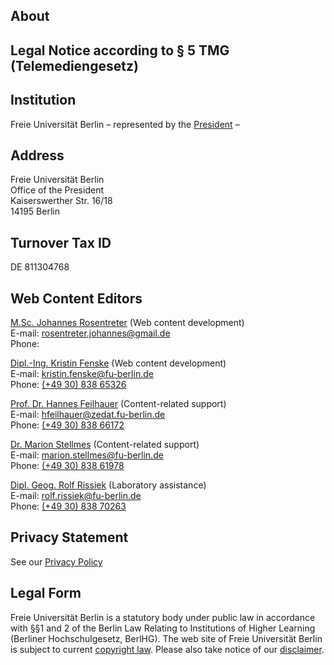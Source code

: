 ::: {#main .site-main role="main"}
::: entry-header
# About {#about .entry-title}
:::

::: entry-content
## Legal Notice according to § 5 TMG (Telemediengesetz)

## Institution

Freie Universität Berlin -- represented by the [President](https://www.fu-berlin.de/einrichtungen/organe/praesidium/praesident/index.html){target="_self"} --

## Address

Freie Universität Berlin\
Office of the President\
Kaiserswerther Str. 16/18\
14195 Berlin

## **Turnover Tax ID**

DE 811304768

## Web Content Editors

[M.Sc. Johannes Rosentreter](http://www.geo.fu-berlin.de/en/geog/fachrichtungen/geoinformatik/mitarbeiter/jrosentreter/index.html) (Web content development)\
E-mail: [rosentreter.johannes\@gmail.de](mailto:rosentreter.johannes@gmail.de){.email}\
Phone:

[Dipl.-Ing. Kristin Fenske](http://www.geo.fu-berlin.de/en/geog/fachrichtungen/geoinformatik/mitarbeiter/jrosentreter/index.html) (Web content development)\
E-mail: [kristin.fenske\@fu-berlin.de](mailto:kristin.fenske@fu-berlin.de){.email}\
Phone: [(+49 30) 838 65326](tel:+49%2030%20838%2065326)

[Prof. Dr. Hannes Feilhauer](https://www.geo.fu-berlin.de/en/geog/fachrichtungen/geoinformatik/mitarbeiter/hfeilhauer/index.html){target="_blank" rel="noopener"} (Content-related support)\
E-mail: [hfeilhauer\@zedat.fu-berlin.de](mailto:hfeilhauer@zedat.fu-berlin.de){.email}\
Phone: [(+49 30) 838 66172](tel:+493083866172)

[Dr. Marion Stellmes](http://www.geo.fu-berlin.de/en/geog/fachrichtungen/geoinformatik/mitarbeiter/mstellmes/index.html) (Content-related support)\
E-mail: [marion.stellmes\@fu-berlin.de](mailto:marion.stellmes@fu-berlin.de){.email}\
Phone: [(+49 30) 838 61978](tel:+493083861978)

[Dipl. Geog. Rolf Rissiek](http://www.geo.fu-berlin.de/en/geog/fachrichtungen/geoinformatik/mitarbeiter/rrissiek/index.html) (Laboratory assistance)\
E-mail: [rolf.rissiek\@fu-berlin.de](mailto:rolf.rissiek@fu-berlin.de){.email}\
Phone: [(+49 30) 838 70263](tel:+493083870263)

## **Privacy Statement**

See our [Privacy Policy](https://www.fu-berlin.de/en/redaktion/impressum/datenschutzhinweise/index.html)

## Legal Form

Freie Universität Berlin is a statutory body under public law in accordance with §§1 and 2 of the Berlin Law Relating to Institutions of Higher Learning (Berliner Hochschulgesetz, BerlHG). The web site of Freie Universität Berlin is subject to current [copyright law](https://www.fu-berlin.de/en/redaktion/copyright/index.html). Please also take notice of our [disclaimer](https://www.fu-berlin.de/en/redaktion/disclaimer/index.html).
:::
:::
